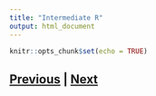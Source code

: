 ```yaml
---
title: "Intermediate R"
output: html_document
---
```


```r
knitr::opts_chunk$set(echo = TRUE)
```



## [Previous](index.html) | [Next](packages.html)
